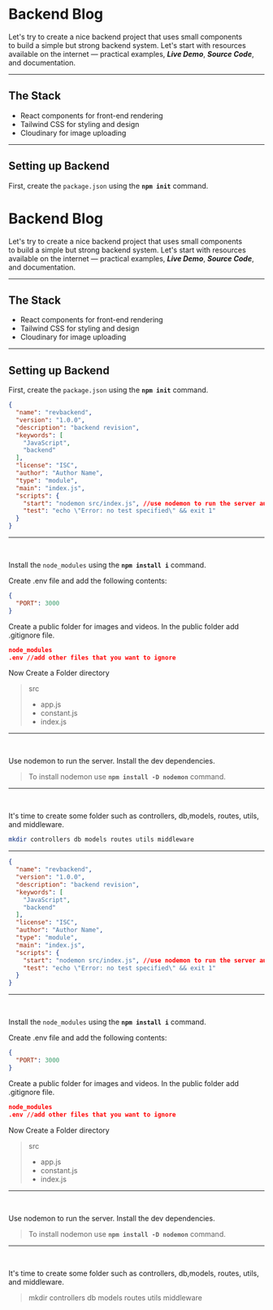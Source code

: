 # **Backend Blog**

Let's try to create a nice backend project that uses small components  
to build a simple but strong backend system. Let's start with resources  
available on the internet — practical examples, _**Live Demo**_, _**Source Code**_, and documentation.

---

## **The Stack**

- React components for front-end rendering  
- Tailwind CSS for styling and design  
- Cloudinary for image uploading  

---

## **Setting up Backend**

First, create the `package.json` using the **`npm init`** command.

# **Backend Blog**

Let's try to create a nice backend project that uses small components  
to build a simple but strong backend system. Let's start with resources  
available on the internet — practical examples, _**Live Demo**_, _**Source Code**_, and documentation.

---

## **The Stack**

- React components for front-end rendering  
- Tailwind CSS for styling and design  
- Cloudinary for image uploading  

---

## **Setting up Backend**

First, create the `package.json` using the **`npm init`** command.


```json
{
  "name": "revbackend",
  "version": "1.0.0",
  "description": "backend revision",
  "keywords": [
    "JavaScript",
    "backend"
  ],
  "license": "ISC",
  "author": "Author Name",
  "type": "module",
  "main": "index.js",
  "scripts": {
    "start": "nodemon src/index.js", //use nodemon to run the server automatically
    "test": "echo \"Error: no test specified\" && exit 1"
  }
}

```

---

<br />

Install the `node_modules` using the **`npm install i`** command.

 Create .env file and add the following contents:

```json
{
  "PORT": 3000
}
```

Create a public folder for images and videos.
In the public folder add .gitignore file.

```json
node_modules
.env //add other files that you want to ignore
```

 Now Create a Folder directory 

> src
> - app.js
> - constant.js
> - index.js

--- 

<br />


Use nodemon to run the server. Install the dev dependencies.
>To install nodemon use **`npm install -D nodemon`** command.

 ---

<br />

It's time to create some folder such as controllers, db,models, routes, utils, and middleware.

```bash
mkdir controllers db models routes utils middleware

```

---





```json
{
  "name": "revbackend",
  "version": "1.0.0",
  "description": "backend revision",
  "keywords": [
    "JavaScript",
    "backend"
  ],
  "license": "ISC",
  "author": "Author Name",
  "type": "module",
  "main": "index.js",
  "scripts": {
    "start": "nodemon src/index.js", //use nodemon to run the server automatically
    "test": "echo \"Error: no test specified\" && exit 1"
  }
}

```

---

<br />

Install the `node_modules` using the **`npm install i`** command.

 Create .env file and add the following contents:

```json
{
  "PORT": 3000
}
```

Create a public folder for images and videos.
In the public folder add .gitignore file.

```json
node_modules
.env //add other files that you want to ignore
```

 Now Create a Folder directory 

> src
> - app.js
> - constant.js
> - index.js

--- 

<br />


Use nodemon to run the server. Install the dev dependencies.
>To install nodemon use **`npm install -D nodemon`** command.

 ---

<br />

It's time to create some folder such as controllers, db,models, routes, utils, and middleware.

>mkdir controllers db models routes utils middleware





